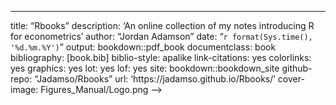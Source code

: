 ---
title: "Rbooks"
description: 'An online collection of my notes introducing R for econometrics'
author: "Jordan Adamson"
date: "`r format(Sys.time(), '%d.%m.%Y')`"
output: bookdown::pdf_book
documentclass: book
bibliography: [book.bib]
biblio-style: apalike
link-citations: yes
colorlinks: yes
graphics: yes
lot: yes
lof: yes
site: bookdown::bookdown_site
github-repo: "Jadamso/Rbooks"
url: 'https\://jadamso.github.io/Rbooks/'
cover-image: Figures_Manual/Logo.png
-->


<!--
## To Create Book
Rscript -e "bookdown::render_book('index.Rmd', 'bookdown::gitbook')"

## To Copy File
cp -r Templates/* docs/Templates

## To Upload Book Online
git add . 
git commit -m ''

## https://github.com/Jadamso/Rbooks
## https://jadamso.github.io/Rbooks
-->



